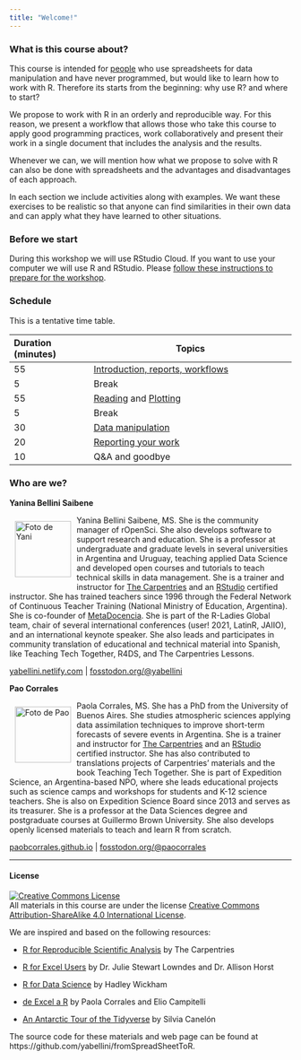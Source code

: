 ```yaml
---
title: "Welcome!"
---
```


### What is this course about?

This course is intended for [people](personas.html) who use spreadsheets for data manipulation and have never programmed, but would like to learn how to work with R. Therefore its starts from the beginning: why use R? and where to start?

We propose to work with R in an orderly and reproducible way. For this reason, we present a workflow that allows those who take this course to apply good programming practices, work collaboratively and present their work in a single document that includes the analysis and the results.

Whenever we can, we will mention how what we propose to solve with R can also be done with spreadsheets and the advantages and disadvantages of each approach.

In each section we include activities along with examples. We want these exercises to be realistic so that anyone can find similarities in their own data and can apply what they have learned to other situations.

### Before we start

During this workshop we will use RStudio Cloud.  If you want to use your computer we will use R and RStudio. Please [follow these instructions to prepare for the workshop](prepare.html).

### Schedule

This is a tentative time table. 

|Duration (minutes) |Topics|
|:---|----------|
|55  | [Introduction, reports, workflows](01-introduction.html) |
|5   | Break |
|55  | [Reading](02-reading-data.html) and [Plotting](03-plotting-data.html) |
|5   | Break |
|30  | [Data manipulation](04-data-manipulation.html) |
|20  | [Reporting your work](05-reports.html) |
|10 | Q&A and goodbye |

### Who are we? 

**Yanina Bellini Saibene**

<img src="img/yani_circle.png" alt="Foto de Yani" width="100" height="100" align="left" style="margin:10px"/>

Yanina Bellini Saibene, MS. She is the community manager of rOpenSci. She also develops software to support research and education. She is a professor at undergraduate and graduate levels in several universities in Argentina and Uruguay, teaching applied Data Science and developed open courses and tutorials to teach technical skills in data management. She is a trainer and instructor for [The Carpentries](https://carpentries.org/) and an [RStudio](https://education.rstudio.com/trainers/people/bellini_saibene+yanina/) certified instructor. She has trained teachers since 1996 through the Federal Network of Continuous Teacher Training (National Ministry of Education, Argentina). She is co-founder of [MetaDocencia](http://metadocencia.org/). She is part of the R-Ladies Global team, chair of several international conferences (user! 2021, LatinR, JAIIO), and an international keynote speaker. She also leads and participates in community translation of educational and technical material into Spanish, like Teaching Tech Together, R4DS, and The Carpentries Lessons. 

[yabellini.netlify.com](https://yabellini.netlify.com/) |
[fosstodon.org/@yabellini](https://fosstodon.org/@yabellini)

**Pao Corrales**

<img src="img/pao_circle.png" alt="Foto de Pao" width="100" height="100" align="left" style="margin:10px"/> Paola Corrales, MS. She has a PhD from the University of Buenos Aires. She studies atmospheric sciences applying data assimilation techniques to improve short-term forecasts of severe events in Argentina. She is a trainer and instructor for [The Carpentries](https://carpentries.org/) and an [RStudio](https://education.rstudio.com/trainers/people/corrales+paola/) certified instructor. She has also contributed to translations projects of Carpentries’ materials and the book Teaching Tech Together. She is part of Expedition Science, an Argentina-based NPO, where she leads educational projects such as science camps and workshops for students and K-12 science teachers. She is also on Expedition Science Board since 2013 and serves as its treasurer. She is a professor at the Data Sciences degree and postgraduate courses at Guillermo Brown University. She also develops openly licensed materials to teach and learn R from scratch. 

[paobcorrales.github.io](https://github.com/paocorrales) | [fosstodon.org/@paocorrales](https://fosstodon.org/@paocorrales)

___

#### License

<a rel="license" href="https://creativecommons.org/licenses/by-sa/4.0/deed.es_ES"><img alt="Creative Commons License" style="border-width:0" src="https://i.creativecommons.org/l/by-sa/4.0/88x31.png" /></a><br />
All materials in this course are under the license <a rel="license" href="https://creativecommons.org/licenses/by-sa/4.0/deed.es_ES">Creative Commons Attribution-ShareAlike 4.0 International License</a>.

We are inspired and based on the following resources:

* [R for Reproducible Scientific Analysis](https://swcarpentry.github.io/r-novice-gapminder/) by The Carpentries

* [R for Excel Users](https://rstudio-conf-2020.github.io/r-for-excel/) by Dr. Julie Stewart Lowndes and Dr. Allison Horst

* [R for Data Science](https://r4ds.had.co.nz/) by Hadley Wickham

* [de Excel a R](https://paocorrales.github.io/deExcelaR/) by Paola Corrales and Elio Campitelli

* [An Antarctic Tour of the Tidyverse](https://silvia.rbind.io/talk/2020-08-31-tour-of-the-tidyverse/) by Silvia Canelón

The source code for these materials and web page can be found at https://github.com/yabellini/fromSpreadSheetToR.
